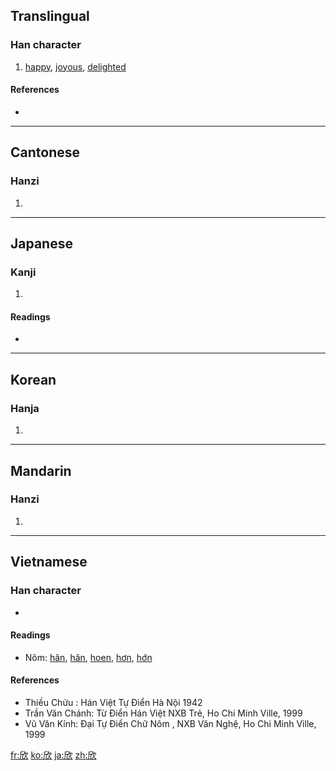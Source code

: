 {{also|忻}}
==Translingual==

===Han character===
{{Han char|rn=76|rad=欠|as=04|sn=8|four=7728<sub>2</sub>|canj=竹中弓人 (HLNO)}}

# [[happy]], [[joyous]], [[delighted]]

====References====
* {{Han ref|kx=0566.040|dkj=16008|dj=0954.160|hdz=32135.120|uh=6B23|ud=27427|bh=AA59|bd=43609}}

----

==Cantonese==

===Hanzi===
{{yue-hanzi|jyut=|y=yan1}}

# {{defn|Cantonese|sort=欠04}}

----

==Japanese==

===Kanji===
{{ja-kanji|grade=|rs=欠04}}

# {{defn|Japanese}}

====Readings====
* {{ja-readings|on=[[ごん]] (gon), [[きん]] (kin), [[こん]] (kon)|kun=[[よろこぶ]] (yorokobu)}}

----

==Korean==

===Hanja===
{{ko-hanja|hangeul=흔|eumhun=|rv=heun|mr=hŭn|y=hun}}

# {{defn|Korean|sort=欠04}}

----

==Mandarin==

===Hanzi===
{{cmn-hanzi|pin=[[xīn]] ([[xin1]])|wg=hsin<sup>1</sup>}}

# {{defn|Mandarin|sort=欠04}}

----

==Vietnamese==

===Han character===
{{vi-hantu|[[hân]]|rs=欠04}}

* {{defn|Vietnamese|sort=欠04}}

====Readings====
* Nôm: [[hăn]], [[hân]], [[hoen]], [[hơn]], [[hớn]]

====References====
* Thiều Chửu : Hán Việt Tự Điển  Hà Nội 1942
* Trần Văn Chánh: Từ Điển Hán Việt NXB Trẻ, Ho Chi Minh Ville, 1999
* Vũ Văn Kính: Đại Tự Điển Chữ Nôm , NXB Văn Nghệ, Ho Chi Minh Ville, 1999

[[fr:欣]]
[[ko:欣]]
[[ja:欣]]
[[zh:欣]]